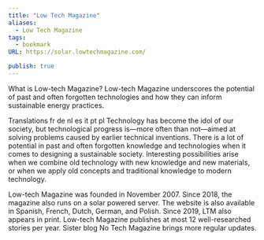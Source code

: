 ```yaml
---
title: "Low Tech Magazine"
aliases:
  - Low Tech Magazine
tags:
  - bookmark
URL: https://solar.lowtechmagazine.com/

publish: true
---
```




What is Low-tech Magazine?
Low-tech Magazine underscores the potential of past and often forgotten technologies and how they can inform sustainable energy practices.

Translations fr de nl es it pt pl
Technology has become the idol of our society, but technological progress is—more often than not—aimed at solving problems caused by earlier technical inventions. There is a lot of potential in past and often forgotten knowledge and technologies when it comes to designing a sustainable society. Interesting possibilities arise when we combine old technology with new knowledge and new materials, or when we apply old concepts and traditional knowledge to modern technology.

Low-tech Magazine was founded in November 2007. Since 2018, the magazine also runs on a solar powered server. The website is also available in Spanish, French, Dutch, German, and Polish. Since 2019, LTM also appears in print. Low-tech Magazine publishes at most 12 well-researched stories per year. Sister blog No Tech Magazine brings more regular updates.